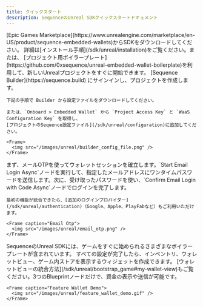 ```yaml
---
title: クイックスタート
description: SequenceのUnreal SDKクイックスタートドキュメント
---
```


<Steps>
  <Step title="Unreal SDKのインストール">
    [Epic Games Marketplace](https://www.unrealengine.com/marketplace/en-US/product/sequence-embedded-wallets)からSDKをダウンロードしてください。
    詳細は[インストール手順](/sdk/unreal/installation)をご覧ください。または、
    [プロジェクト用ボイラープレート](https://github.com/0xsequence/unreal-embedded-wallet-boilerplate)を利用して、新しいUnrealプロジェクトをすぐに開始できます。
  </Step>

  <Step title="SDK の設定">
    [Sequence Builder](https://sequence.build) にサインインし、プロジェクトを作成します。

    下記の手順で Builder から設定ファイルをダウンロードしてください。

    または、`Onboard > Embedded Wallet` から `Project Access Key` と `WaaS Configuration Key` を取得し、
    [プロジェクトのSequence設定ファイル](/sdk/unreal/configuration)に追加してください。

    <Frame>
      <img src="/images/unreal/builder_config_file.png" />
    </Frame>
  </Step>

  <Step title="Eメールログインの統合">
    まず、メールOTPを使ってウォレットセッションを確立します。`Start Email Login Async`ノードを実行して、指定したメールアドレスにワンタイムパスワードを送信します。次に、受け取ったパスワードを使い、`Confirm Email Login with Code Async`ノードでログインを完了します。

    最初の機能が統合できたら、[追加のログインプロバイダー](/sdk/unreal/authentication)（Google、Apple、PlayFabなど）もご利用いただけます。

    <Frame caption="Email Otp">
      <img src="/images/unreal/email_otp.png" />
    </Frame>
  </Step>

  <Step title="Sequence の機能をテストする">
    SequenceのUnreal SDKには、ゲームをすぐに始められるさまざまなボイラープレートが含まれています。
    すべての設定が完了したら、インベントリ、ウォレットビュー、ゲーム内ストアを表示するウィジェットを作成できます。
    [ウォレットビューの統合方法](/sdk/unreal/bootstrap_game#my-wallet-view)もご覧ください。3つのBlueprintノードだけで、資金の表示や送信が可能です。

    <Frame caption="Feature Wallet Demo">
      <img src="/images/unreal/feature_wallet_demo.gif" />
    </Frame>
  </Step>
</Steps>